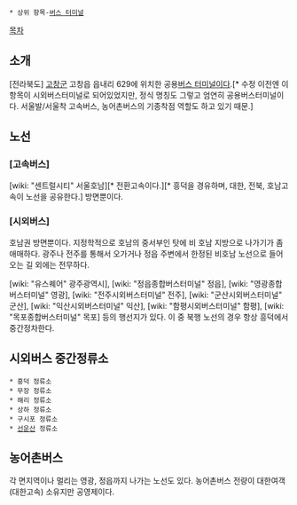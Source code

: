  * 상위 항목-[[버스 터미널]]

[[목차]]
== 소개 ==
[전라북도] [[고창군]] 고창읍 읍내리 629에 위치한 공용[[버스 터미널]]이다.[* 수정 이전엔 이 항목이 시외버스터미널로 되어있었지만, 정식 명칭도 그렇고 엄연히 공용버스터미널이다. 서울발/서울착 고속버스, 농어촌버스의 기종착점 역할도 하고 있기 때문.]

== 노선 ==
=== [고속버스] ===
[wiki: "센트럴시티" 서울호남][* 전환고속이다.][* 흥덕을 경유하며, 대한, 전북, 호남고속이 노선을 공유한다.] 방면뿐이다.

=== [시외버스] ===
호남권 방면뿐이다. 지정학적으로 호남의 중서부인 탓에 비 호남 지방으로 나가기가 좀 애매하다. 광주나 전주를 통해서 오가거나 정읍 주변에서 한정된 비호남 노선으로 들어오는 길 외에는 전무하다.

[wiki: "유스퀘어" 광주광역시], [wiki: "정읍종합버스터미널" 정읍], [wiki: "영광종합버스터미널" 영광], [wiki: "전주시외버스터미널" 전주], [wiki: "군산시외버스터미널" 군산], [wiki: "익산시외버스터미널" 익산], [wiki: "함평시외버스터미널" 함평], [wiki: "목포종합버스터미널" 목포] 등의 행선지가 있다. 이 중 북행 노선의 경우 항상 흥덕에서 중간정차한다.

== 시외버스 중간정류소 ==
 * 흥덕 정류소
 * 무장 정류소
 * 해리 정류소
 * 상하 정류소
 * 구시포 정류소
 * [[선운산]] 정류소

== 농어촌버스 ==
각 면지역이나 멀리는 영광, 정읍까지 나가는 노선도 있다. 농어촌버스 전량이 대한여객(대한고속) 소유지만 공영제이다.
